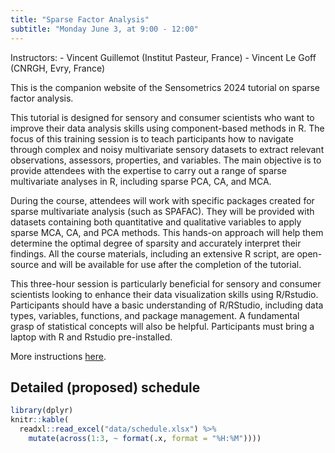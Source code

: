```yaml
---
title: "Sparse Factor Analysis"
subtitle: "Monday June 3, at 9:00 - 12:00"
---
```


Instructors:
  - Vincent Guillemot (Institut Pasteur, France)
  - Vincent Le Goff (CNRGH, Evry, France)

This is the companion website of the Sensometrics 2024 tutorial on sparse factor analysis.

This tutorial is designed for sensory and consumer scientists who want to improve their data analysis skills using component-based methods in R. The focus of this training session is to teach participants how to navigate through complex and noisy multivariate sensory datasets to extract relevant observations, assessors, properties, and variables. The main objective is to provide attendees with the expertise to carry out a range of sparse multivariate analyses in R, including sparse PCA, CA, and MCA.

During the course, attendees will work with specific packages created for sparse multivariate analysis (such as SPAFAC). They will be provided with datasets containing both quantitative and qualitative variables to apply sparse MCA, CA, and PCA methods. This hands-on approach will help them determine the optimal degree of sparsity and accurately interpret their findings. All the course materials, including an extensive R script, are open-source and will be available for use after the completion of the tutorial.

This three-hour session is particularly beneficial for sensory and consumer scientists looking to enhance their data visualization skills using R/Rstudio. Participants should have a basic understanding of R/RStudio, including data types, variables, functions, and package management. A fundamental grasp of statistical concepts will also be helpful. Participants must bring a laptop with R and Rstudio pre-installed. 

More instructions [here](pages/instructions.qmd).

## Detailed (proposed) schedule

```r
library(dplyr)
knitr::kable(
  readxl::read_excel("data/schedule.xlsx") %>%
    mutate(across(1:3, ~ format(.x, format = "%H:%M"))))
```


